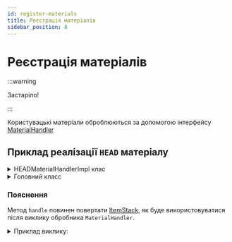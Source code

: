 ```yaml
---
id: register-materials
title: Реєстрація матеріалів
sidebar_position: 8
---
```

# Реєстрація матеріалів

:::warning

Застаріло!

:::

Користувацькі матеріали оброблюються за допомогою інтерфейсу [MaterialHandler](https://repo.jodexindustries.xyz/javadoc/releases/com/jodexindustries/donatecase/api/2.0.0/raw/com/jodexindustries/donatecase/api/data/material/MaterialHandler.html)

## Приклад реалізації `HEAD` матеріалу
<details>
<summary>HEADMaterialHandlerImpl клас</summary>

```java
import com.jodexindustries.donatecase.api.data.material.MaterialHandler;
import org.bukkit.Material;
import org.bukkit.inventory.ItemStack;
import org.bukkit.inventory.meta.SkullMeta;
import org.jetbrains.annotations.NotNull;

import java.util.Objects;

public class HEADMaterialHandlerImpl implements MaterialHandler {

    @Override
    public @NotNull ItemStack handle(@NotNull String context) {

        Material type = Material.getMaterial("SKULL_ITEM");
        ItemStack item;
        if (type == null) {
            item = new ItemStack(Objects.requireNonNull(Material.getMaterial("PLAYER_HEAD")));
        } else {
            item = new ItemStack(Objects.requireNonNull(Material.getMaterial("SKULL_ITEM")), 1, (short) 3);
        }
        SkullMeta meta = (SkullMeta) item.getItemMeta();
        if (meta != null) {
            meta.setOwner(context);
            item.setItemMeta(meta);
        }
        return item;
    }
}
```

</details>

<details>
<summary>Головний класс</summary>

```java
    @Override
    public void onEnable() {
        // отримання MaterialManager
        MaterialManager manager = api.getMaterialManager();
        
        // реєстрація матеріалу
        manager.registerMaterial("HEAD", new HEADMaterialHandlerImpl(),
                "Default Minecraft heads by nickname");
    }
```

</details>


### Пояснення
Метод `handle` повинен повертати [ItemStack](https://helpch.at/docs/1.16.5/org/bukkit/inventory/ItemStack.html),
як буде використовуватися після виклику обробника `MaterialHandler`.

<details>
<summary>Приклад виклику:</summary>

```java
public static ItemStack loadCaseItem(String id) {
    ItemStack itemStack = null;
    String temp = id != null ? MaterialManager.getByStart(id) : null;

    if (temp != null) {
        CaseMaterial caseMaterial = MaterialManager.getRegisteredMaterial(temp);
        if (caseMaterial != null) {
            String context = id.replace(temp, "").replaceFirst(":", "").trim();
            itemStack = caseMaterial.handle(context);
        }
    }

    return itemStack;
}
```

</details>
